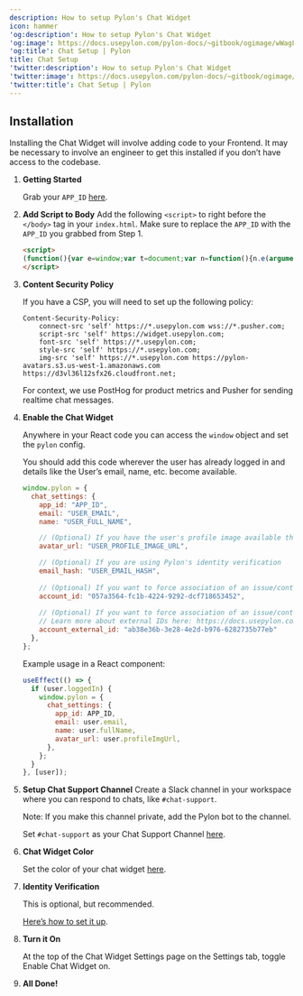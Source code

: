 ---
description: How to setup Pylon's Chat Widget
icon: hammer
'og:description': How to setup Pylon's Chat Widget
'og:image': https://docs.usepylon.com/pylon-docs/~gitbook/ogimage/wWagLaAEUvQlv6BwMBwe
'og:title': Chat Setup | Pylon
title: Chat Setup
'twitter:description': How to setup Pylon's Chat Widget
'twitter:image': https://docs.usepylon.com/pylon-docs/~gitbook/ogimage/wWagLaAEUvQlv6BwMBwe
'twitter:title': Chat Setup | Pylon
---
## Installation

<Info>
Installing the Chat Widget will involve adding code to your Frontend. It may be necessary to involve an engineer to get this installed if you don’t have access to the codebase.
</Info>

1. **Getting Started**

    Grab your `APP_ID` [here](https://app.usepylon.com/settings/in-app-chat).

2. **Add Script to Body**
    Add the following `<script>` to right before the `</body>` tag in your `index.html`.
    Make sure to replace the `APP_ID` with the `APP_ID` you grabbed from Step 1.

    ```html
    <script>
    (function(){var e=window;var t=document;var n=function(){n.e(arguments)};n.q=[];n.e=function(e){n.q.push(e)};e.Pylon=n;var r=function(){var e=t.createElement("script");e.setAttribute("type","text/javascript");e.setAttribute("async","true");e.setAttribute("src","https://widget.usepylon.com/widget/APP_ID");var n=t.getElementsByTagName("script")[0];n.parentNode.insertBefore(e,n)};if(t.readyState==="complete"){r()}else if(e.addEventListener){e.addEventListener("load",r,false)}})();
    </script>
    ```

3. **Content Security Policy**

    If you have a CSP, you will need to set up the following policy:

    ```
    Content-Security-Policy: 
        connect-src 'self' https://*.usepylon.com wss://*.pusher.com;
        script-src 'self' https://widget.usepylon.com;
        font-src 'self' https://*.usepylon.com;
        style-src 'self' https://*.usepylon.com;
        img-src 'self' https://*.usepylon.com https://pylon-avatars.s3.us-west-1.amazonaws.com https://d3vl36l12sfx26.cloudfront.net;
    ```

    For context, we use PostHog for product metrics and Pusher for sending realtime chat messages.

4. **Enable the Chat Widget**

    Anywhere in your React code you can access the `window` object and set the `pylon` config.

    You should add this code wherever the user has already logged in and details like the User’s email, name, etc. become available.

    ```js
    window.pylon = {
      chat_settings: {
        app_id: "APP_ID",
        email: "USER_EMAIL",
        name: "USER_FULL_NAME",

        // (Optional) If you have the user's profile image available through something like Auth0
        avatar_url: "USER_PROFILE_IMAGE_URL",

        // (Optional) If you are using Pylon's identity verification
        email_hash: "USER_EMAIL_HASH",
        
        // (Optional) If you want to force association of an issue/contact with a certain account.
        account_id: "057a3564-fc1b-4224-9292-dcf718653452",
        
        // (Optional) If you want to force association of an issue/contact with a certain account.
        // Learn more about external IDs here: https://docs.usepylon.com/pylon-docs/developer/api/external-ids.
        account_external_id: "ab38e36b-3e28-4e2d-b976-6282735b77eb"
      },
    };
    ```

    Example usage in a React component:

    ```js
    useEffect(() => {
      if (user.loggedIn) {
        window.pylon = {
          chat_settings: {
            app_id: APP_ID,
            email: user.email,
            name: user.fullName,
            avatar_url: user.profileImgUrl,
          },
        };
      }
    }, [user]);
    ```

5. **Setup Chat Support Channel**
    Create a Slack channel in your workspace where you can respond to chats, like `#chat-support`.

    Note: If you make this channel private, add the Pylon bot to the channel.

    Set `#chat-support` as your Chat Support Channel [here](https://app.usepylon.com/settings/in-app-chat).

6. **Chat Widget Color**

    Set the color of your chat widget [here](https://app.usepylon.com/settings/in-app-chat).

7. **Identity Verification**

    This is optional, but recommended.

    [Here’s how to set it up](/pylon-docs/chat-widget/identity-verification).

8. **Turn it On**

    At the top of the Chat Widget Settings page on the Settings tab, toggle Enable Chat Widget on.

9. **All Done!**